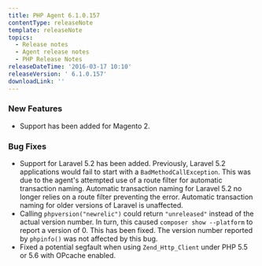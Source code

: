 ```yaml
---
title: PHP Agent 6.1.0.157
contentType: releaseNote
template: releaseNote
topics:
  - Release notes
  - Agent release notes
  - PHP Release Notes
releaseDateTime: '2016-03-17 10:10'
releaseVersion: ' 6.1.0.157'
downloadLink: ''
---
```


### New Features

* Support has been added for Magento 2.

### Bug Fixes

* Support for Laravel 5.2 has been added. Previously, Laravel 5.2 applications would fail to start with a `BadMethodCallException`. This was due to the agent's attempted use of a route filter for automatic transaction naming. Automatic transaction naming for Laravel 5.2 no longer relies on a route filter preventing the error. Automatic transaction naming for older versions of Laravel is unaffected.
* Calling `phpversion("newrelic")` could return `"unreleased"` instead of the actual version number. In turn, this caused `composer show --platform` to report a version of 0. This has been fixed. The version number reported by `phpinfo()` was not affected by this bug.
* Fixed a potential segfault when using `Zend_Http_Client` under PHP 5.5 or 5.6 with OPcache enabled.
